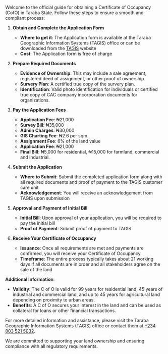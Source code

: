 Welcome to the official guide for obtaining a Certificate of Occupancy (CofO) in
Taraba State. Follow these steps to ensure a smooth and compliant process:

1. **Obtain and Complete the Application Form**

   - **Where to get it**: The Application form is available at the Taraba Geographic Information Systems (TAGIS) office or can be downloaded from the [TAGIS](https://www.tarabagis.com/) website
   - **Cost**: The Application form is free of charge

2. **Prepare Required Documents**

   - **Evidence of Ownership**: This may include a sale agreement, registered deed of assignment, or other proof of ownership
   - **Survery Plan**: A certified true copy of the survery plan.
   - **Identification**: Valid photo identification for individuals or certified true copy of CAC company incorporation documents for organizations.

3. **Pay the Application Fees**

   - **Application Fee**: ₦21,000
   - **Survey Bill**: ₦35,000
   - **Admin Charges**: ₦30,000
   - **GIS Charting Fee**: ₦2.6 per sqm
   - **Assignment Fee**: 6% of the land value
   - **Application Fee**: ₦21,000
   - **Final Bill**: ₦5,000 for residential, ₦15,000 for farmland, commercial and industrial.

4. **Submit the Application**

   - **Where to Submit**: Submit the completed application form along with all required documents and proof of payment to the TAGIS customer care unit
   - **Acknowledgement**: You will receive an acknowledgement from TAGIS upon submission

5. **Approval and Payment of Initial Bill**

   - **Initial Bill**: Upon approval of your application, you will be required to pay the initial bill
   - **Proof of Payment**: Submit proof of payment to TAGIS

6. **Receive Your Certificate of Occupancy**

   - **Issuance**: Once all requirements are met and payments are confirmed, you will receive your Certificate of Occupancy
   - **Timeframe**: The entire process typically takes about 21 working days if all documents are in order and all stakeholders agree on the sale of the land

**Additional Information**:

- **Validity**: The C of O is valid for 99 years for residential land, 45 years of industrial and commercial land, and up to 45 years for agricultural land depending on proximity to urban areas.
- **Benefits**: A C of O secures your interest in the land and can be used as collateral for loans or other financial transactions.

For more detailed information and assistance, please visit the Taraba Geographic Information Systems (TAGIS) office or contact them at [+234 803 521 5032](tel:+2348035215032).

We are committed to supporting your land ownership and ensuring compliance with all regulatory requirements.
